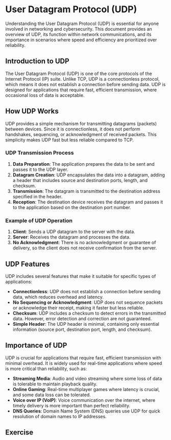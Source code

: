 # User Datagram Protocol (UDP)

Understanding the User Datagram Protocol (UDP) is essential for anyone involved in networking and cybersecurity. This document provides an overview of UDP, its function within network communications, and its importance in scenarios where speed and efficiency are prioritized over reliability.

## Introduction to UDP

The User Datagram Protocol (UDP) is one of the core protocols of the Internet Protocol (IP) suite. Unlike TCP, UDP is a connectionless protocol, which means it does not establish a connection before sending data. UDP is designed for applications that require fast, efficient transmission, where occasional loss of data is acceptable.

## How UDP Works

UDP provides a simple mechanism for transmitting datagrams (packets) between devices. Since it is connectionless, it does not perform handshakes, sequencing, or acknowledgment of received packets. This simplicity makes UDP fast but less reliable compared to TCP.

### UDP Transmission Process

1. **Data Preparation**: The application prepares the data to be sent and passes it to the UDP layer.
2. **Datagram Creation**: UDP encapsulates the data into a datagram, adding a header that includes source and destination ports, length, and checksum.
3. **Transmission**: The datagram is transmitted to the destination address specified in the header.
4. **Reception**: The destination device receives the datagram and passes it to the application based on the destination port number.

### Example of UDP Operation

1. **Client**: Sends a UDP datagram to the server with the data.
2. **Server**: Receives the datagram and processes the data.
3. **No Acknowledgment**: There is no acknowledgment or guarantee of delivery, so the client does not receive confirmation from the server.

## UDP Features

UDP includes several features that make it suitable for specific types of applications:

- **Connectionless**: UDP does not establish a connection before sending data, which reduces overhead and latency.
- **No Sequencing or Acknowledgment**: UDP does not sequence packets or acknowledge their receipt, making it faster but less reliable.
- **Checksum**: UDP includes a checksum to detect errors in the transmitted data. However, error detection and correction are not guaranteed.
- **Simple Header**: The UDP header is minimal, containing only essential information (source port, destination port, length, and checksum).

## Importance of UDP

UDP is crucial for applications that require fast, efficient transmission with minimal overhead. It is widely used for real-time applications where speed is more critical than reliability, such as:

- **Streaming Media**: Audio and video streaming where some loss of data is tolerable to maintain playback quality.
- **Online Gaming**: Real-time multiplayer games where latency is crucial, and some data loss can be tolerated.
- **Voice over IP (VoIP)**: Voice communication over the internet, where timely delivery is more important than perfect reliability.
- **DNS Queries**: Domain Name System (DNS) queries use UDP for quick resolution of domain names to IP addresses.

## Exercise
